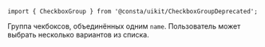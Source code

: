 
```tsx
import { CheckboxGroup } from '@consta/uikit/CheckboxGroupDeprecated';
```

Группа чекбоксов, объединённых одним `name`. Пользователь может выбрать несколько вариантов из списка.

<CheckboxGroupExampleColumn />

